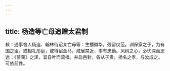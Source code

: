 ```yaml
---
---
---
```

title: 杨造等亡母追赠太君制
---



敕：通事舍人杨造、翰林待诏某亡母等：生播徽华，殁留仪范。训保家之子，为有国之臣。或相礼彤庭，或待诏金马，咸居禁近，率有忠勤。风树之心，必忧深而思远；《蓼莪》之泽，宜自叶而流根。并启邑封，各从子贵。扬名之孝，与汝成之。可依前件。